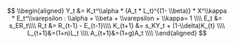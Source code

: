 $$
\\begin{aligned}
Y_t &= K_t^\\alpha  * (A_t * L_t)^{(1- \\beta)} * X^\\kappa * E_t^\\varepsilon : \\alpha + \\beta + \\varepsilon + \\kappa= 1 \\\\
E_t &= s_ER_t\\\\
R_t &= R_{t-1} - E_{t-1}\\\\
K_{t+1} &= s_KY_t + (1-\\delta)K_{t} \\\\
L_{t+1}&=(1+n)L_t \\\\
A_{t+1}&=(1+g)A_t \\\\
\\end{aligned}
$$